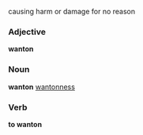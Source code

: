causing harm or damage for no reason

===Adjective===
'''wanton'''

===Noun===
'''wanton''' [[wantonness]]

===Verb===
'''to wanton'''